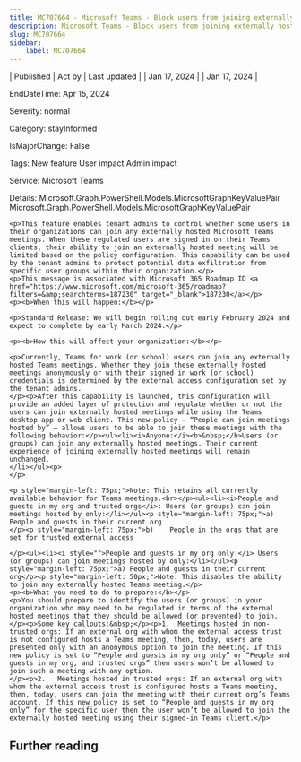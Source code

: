 ```yaml
---
title: MC707664 - Microsoft Teams - Block users from joining externally hosted Teams meetings
description: Microsoft Teams - Block users from joining externally hosted Teams meetings
slug: MC707664
sidebar:
    label: MC707664
---
```



| Published | Act by | Last updated |
| Jan 17, 2024 |  | Jan 17, 2024 |

EndDateTime: Apr 15, 2024

Severity: normal

Category: stayInformed

IsMajorChange: False

Tags: New feature User impact Admin impact

Service: Microsoft Teams

Details: Microsoft.Graph.PowerShell.Models.MicrosoftGraphKeyValuePair Microsoft.Graph.PowerShell.Models.MicrosoftGraphKeyValuePair

```
<p>This feature enables tenant admins to control whether some users in their organizations can join any externally hosted Microsoft Teams meetings. When these regulated users are signed in on their Teams clients, their ability to join an externally hosted meeting will be limited based on the policy configuration. This capability can be used by the tenant admins to protect potential data exfiltration from specific user groups within their organization.</p>
<p>This message is associated with Microsoft 365 Roadmap ID <a href="https://www.microsoft.com/microsoft-365/roadmap?filters=&amp;searchterms=187230" target="_blank">187230</a></p>
<p><b>When this will happen:</b></p>

<p>Standard Release: We will begin rolling out early February 2024 and expect to complete by early March 2024.</p>

<p><b>How this will affect your organization:</b></p>

<p>Currently, Teams for work (or school) users can join any externally hosted Teams meetings. Whether they join these externally hosted meetings anonymously or with their signed in work (or school) credentials is determined by the external access configuration set by the tenant admins.
</p><p>After this capability is launched, this configuration will provide an added layer of protection and regulate whether or not the users can join externally hosted meetings while using the Teams desktop app or web client. This new policy – “People can join meetings hosted by” – allows users to be able to join these meetings with the following behavior:</p><ul><li><i>Anyone:</i><b>&nbsp;</b>Users (or groups) can join any externally hosted meetings. Their current experience of joining externally hosted meetings will remain unchanged.
</li></ul><p>
</p>

<p style="margin-left: 75px;">Note: This retains all currently available behavior for Teams meetings.<br></p><ul><li><i>People and guests in my org and trusted orgs</i>: Users (or groups) can join meetings hosted by only:</li></ul><p style="margin-left: 75px;">a)	People and guests in their current org
</p><p style="margin-left: 75px;">b)	People in the orgs that are set for trusted external access

</p><ul><li><i style="">People and guests in my org only:</i> Users (or groups) can join meetings hosted by only:</li></ul><p style="margin-left: 75px;">a)	People and guests in their current org</p><p style="margin-left: 50px;">Note: This disables the ability to join any externally hosted Teams meeting.</p>
<p><b>What you need to do to prepare:</b></p>
<p>You should prepare to identify the users (or groups) in your organization who may need to be regulated in terms of the external hosted meetings that they should be allowed (or prevented) to join.</p><p>Some key callouts:&nbsp;</p><p>1.	Meetings hosted in non-trusted orgs: If an external org with whom the external access trust is not configured hosts a Teams meeting, then, today, users are presented only with an anonymous option to join the meeting. If this new policy is set to “People and guests in my org only” or “People and guests in my org, and trusted orgs” then users won’t be allowed to join such a meeting with any option.
</p><p>2.	Meetings hosted in trusted orgs: If an external org with whom the external access trust is configured hosts a Teams meeting, then, today, users can join the meeting with their current org’s Teams account. If this new policy is set to “People and guests in my org only” for the specific user then the user won’t be allowed to join the externally hosted meeting using their signed-in Teams client.</p>
```

## Further reading
